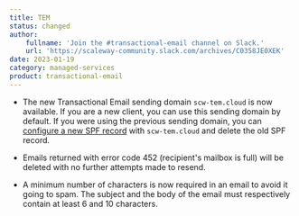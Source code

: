 ```yaml
---
title: TEM
status: changed
author:
    fullname: 'Join the #transactional-email channel on Slack.'
    url: 'https://scaleway-community.slack.com/archives/C0358JE0XEK'
date: 2023-01-19
category: managed-services
product: transactional-email
---
```


- The new Transactional Email sending domain `scw-tem.cloud` is now available. If you are a new client, you can use this sending domain by default. If you were using the previous sending domain, you can [configure a new SPF record](/managed-services/transactional-email/how-to/add-spf-dkim-records-to-your-domain/) with `scw-tem.cloud` and delete the old SPF record.

- Emails returned with error code 452 (recipient's mailbox is full) will be deleted with no further attempts made to resend.

- A minimum number of characters is now required in an email to avoid it going to spam. The subject and the body of the email must respectively contain at least 6 and 10 characters.


